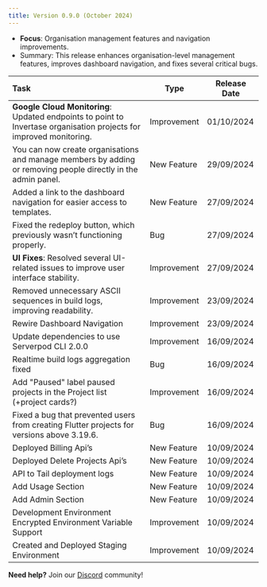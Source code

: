 ```yaml
---
title: Version 0.9.0 (October 2024)
---
```


* **Focus**: Organisation management features and navigation improvements.  
* Summary: This release enhances organisation-level management features, improves dashboard navigation, and fixes several critical bugs.


| Task | Type | Release Date |
| :---- | ----- | ----- |
| **Google Cloud Monitoring**: Updated endpoints to point to Invertase organisation projects for improved monitoring.  | Improvement | 01/10/2024 |
| You can now create organisations and manage members by adding or removing people directly in the admin panel.  | New Feature  | 29/09/2024 |
| Added a link to the dashboard navigation for easier access to templates.  | New Feature  | 27/09/2024 |
| Fixed the redeploy button, which previously wasn’t functioning properly. | Bug | 27/09/2024 |
| **UI Fixes**: Resolved several UI-related issues to improve user interface stability. | Improvement | 27/09/2024 |
| Removed unnecessary ASCII sequences in build logs, improving readability. | Improvement | 23/09/2024 |
| Rewire Dashboard Navigation | Improvement | 23/09/2024 |
| Update dependencies to use Serverpod CLI 2.0.0 | Improvement | 16/09/2024 |
| Realtime build logs aggregation fixed | Bug | 16/09/2024 |
| Add "Paused" label paused projects in the Project list (+project cards?) | Improvement | 16/09/2024 |
| Fixed a bug that prevented users from creating Flutter projects for versions above 3.19.6. | Bug  | 16/09/2024 |
| Deployed Billing Api’s | New Feature | 10/09/2024 |
| Deployed Delete Projects Api’s | New Feature | 10/09/2024 |
| API to Tail deployment logs | New Feature | 10/09/2024 |
| Add Usage Section | New Feature | 10/09/2024 |
| Add Admin Section | New Feature | 10/09/2024 |
| Development Environment Encrypted Environment Variable Support | Improvement | 10/09/2024 |
| Created and Deployed Staging Environment | Improvement | 10/09/2024 |

**Need help?** Join our [Discord](https://invertase.link/globe-discord) community! 